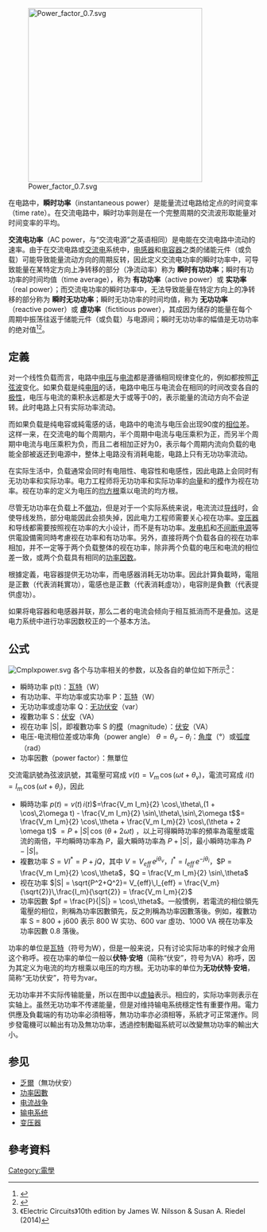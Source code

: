 [[File:Power_factor_0.7.svg|350px]]

在电路中，'''瞬时功率'''（instantaneous power）是能量流过电路给定点的时间变率（time rate）。在交流电路中，瞬时功率则是在一个完整周期的交流波形取能量对时间变率的平均。

'''交流电功率'''（AC power，与“交流电源”之英语相同）是电能在交流电路中流动的速率。由于在交流电路或[[交流电|交流电]]系统中，[[电感器|电感器]]和[[电容器|电容器]]之类的储能元件（或负载）可能导致能量流动方向的周期反转，因此定义交流电功率的瞬时功率中，可导致能量在某特定方向上净转移的部分（净流动率）称为 '''瞬时有功功率'''；瞬时有功功率的时间均值（time average），称为 '''有功功率'''（active power）或 '''实功率'''（real power）；而交流电功率的瞬时功率中，无法导致能量在特定方向上的净转移的部分称为 '''瞬时无功功率'''；瞬时无功功率的时间均值，称为 '''无功功率'''（reactive power）或 '''虛功率'''（fictitious power），其成因为储存的能量在每个周期中振荡往返于储能元件（或负载）与电源间；瞬时无功功率的幅值是无功功率的绝对值<ref>{{cite book|title=The Analysis and Design of Linear Circuits|edition=8|first1=Roland E.|last1=Thomas|first2 = Albert J.|last2=Rosa|first3=Gregory J.|last3=Toussaint|publisher=Wiley|year=2016|pages=812–813|isbn=978-1-119-23538-5}}</ref><ref>{{cite book|title=IEEE Standard Definitions for the Measurement of Electric Power Quantities Under Sinusoidal, Nonsinusoidal, Balanced, or Unbalanced Conditions|publisher=IEEE|year=2010|isbn=978-0-7381-6058-0|doi=10.1109/IEEESTD.2010.5439063}}</ref>。

==定義==
对一个线性负载而言，电路中[[电压|电压]]与[[电流|电流]]都是遵循相同规律变化的，例如都按照[[正弦波|正弦波]]变化。如果负载是纯[[电阻|电阻]]的话，电路中电压与电流会在相同的时间改变各自的[[极性|极性]]，电压与电流的乘积永远都是大于或等于0的，表示能量的流动方向不会逆转。此时电路上只有实际功率流动。

而如果负载是纯电容或純電感的话，电路中的电流与电压会出现90度的[[相位|相位]]差。这样一来，在交流电的每个周期内，半个周期中电流与电压乘积为正，而另半个周期中电流与电压乘积为负，而且二者相加正好为0，表示每个周期内流向负载的电能全部被返还到电源中，整体上电路没有消耗电能，电路上只有无功功率流动。

在实际生活中，负载通常会同时有电阻性、电容性和电感性，因此电路上会同时有无功功率和实际功率。电力工程师将无功功率和实际功率的[[向量|向量]]和的[[模|模]]作为视在功率。视在功率的定义为电压的[[均方根|均方根]]乘以电流的均方根。

尽管无功功率在负载上不[[做功|做功]]，但是对于一个实际系统来说，电流流过[[导线|导线]]时，会使导线发热，部分电能因此会损失掉，因此电力工程师需要关心视在功率。[[变压器|变压器]]和导线都需要按照视在功率的大小设计，而不是有功功率。[[发电机|发电机]]和[[不间断电源|不间断电源]]等供電設備需同時考慮视在功率和有功功率。另外，直接将两个负载各自的视在功率相加，并不一定等于两个负载整体的视在功率，除非两个负载的电压和电流的相位差一致，或两个负载具有相同的[[功率因数|功率因数]]。

根據定義，电容器提供无功功率，而电感器消耗无功功率。因此計算負載時，電阻是正數（代表消耗實功），電感也是正數（代表消耗虛功），电容則是負數（代表提供虛功）。

如果将电容器和电感器并联，那么二者的电流会倾向于相互抵消而不是叠加。这是电力系统中进行功率因数校正的一个基本方法。

==公式==
[[Image:Cmplxpower.svg|thumb]]
各个与功率相关的参数，以及各自的单位如下所示<ref>《Electric Circuits》10th edition by James W. Nilsson & Susan A. Riedel (2014)</ref>：
*瞬時功率 p(t)：[[瓦特|瓦特]]（W）
*有功功率、平均功率或实功率 P：[[瓦特|瓦特]]（W）
*无功功率或虛功率 Q：[[无功伏安|无功伏安]]（var）
*複數功率 S：[[伏安|伏安]]（VA）
*视在功率 |S|，即複數功率 S 的[[模|模]]（magnitude）：[[伏安|伏安]]（VA）
*电压-电流相位差或功率角（power angle） <math> \theta = \theta_v - \theta_i </math>：[[角度|角度]]（°）或[[弧度|弧度]]（rad）
*功率因數（power factor）：無單位

交流電訊號為弦波訊號，其電壓可寫成 <math> v(t) = V_m\,\cos(\omega t + \theta_v) </math>，電流可寫成 <math> i(t) = I_m\,\cos(\omega t + \theta_i) </math>，因此
*瞬時功率 <math> p(t)= v(t)\,i(t)</math><math>=\frac{V_m I_m}{2} \cos\,\theta\,(1 + \cos\,2\omega t) - \frac{V_m I_m}{2} \sin\,\theta\,\sin\,2\omega t </math><math>= \frac{V_m I_m}{2} \cos\,\theta + \frac{V_m I_m}{2} \cos\,(\theta + 2 \omega t) </math> <math>= P + |S|\,\cos\,(\theta + 2 \omega t) </math> ，以上可得瞬時功率的頻率為電壓或電流的兩倍，平均瞬時功率為 <math> P </math>，最大瞬時功率為 <math> P + |S| </math>，最小瞬時功率為 <math> P - |S| </math>。
*複數功率 <math> S = VI^{*} = P+jQ </math>，其中 <math> V = V_{eff}\,e^{j\theta_v} </math>，<math> I^{*} = I_{eff}\,e^{-j\theta_i} </math>，<math>P = \frac{V_m I_m}{2} \cos\,\theta </math>，<math> Q = \frac{V_m I_m}{2} \sin\,\theta </math>
*视在功率 <math>|S| = \sqrt{P^2+Q^2}= V_{eff}\,I_{eff} = \frac{V_m}{\sqrt{2}}\,\frac{I_m}{\sqrt{2}} = \frac{V_m I_m}{2} </math>
*功率因數 <math> pf = \frac{P}{|S|} = \cos\,\theta </math>。一般慣例，若電流的相位領先電壓的相位，則稱為功率因數領先，反之則稱為功率因數落後。例如，複數功率 S = 800 + j600 表示 800 W 实功、600 var 虛功、1000 VA 視在功率及功率因數 0.8 落後。

功率的单位是[[瓦特|瓦特]]（符号为W），但是一般来说，只有讨论实际功率的时候才会用这个称呼。视在功率的单位一般以'''伏特·安培'''（简称“伏安”，符号为VA）称呼，因为其定义为电流的均方根乘以电压的均方根。无功功率的单位为'''无功伏特·安培'''，简称“无功伏安”，符号为var。

无功功率并不实际传输能量，所以在图中以[[虚数|虚轴]]表示。相应的，实际功率则表示在实轴上。虽然无功功率不传递能量，但是对维持输电系统穩定性有重要作用。電力供應及負載端的有功功率必須相等，無功功率亦必須相等，系統才可正常運作。同步發電機可以輸出有功及無功功率，透過控制勵磁系統可以改變無功功率的輸出大小。

== 参见 ==
* [[乏爾|乏爾]]（無功伏安）
* [[功率因數|功率因數]]
* [[电流战争|电流战争]]
* [[输电系统|输电系统]]
* [[变压器|变压器]]

== 參考資料 ==
<references/>

[[Category:電學|Category:電學]]